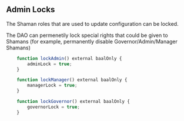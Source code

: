 ## Admin Locks

The Shaman roles that are used to update configuration can be locked.

The DAO can permenetily lock special rights that could be given to Shamans (for example, permanently disable Governor/Admin/Manager Shamans)

```js
    function lockAdmin() external baalOnly {
        adminLock = true;
    }

    function lockManager() external baalOnly {
        managerLock = true;
    }

    function lockGovernor() external baalOnly {
        governorLock = true;
    }
```